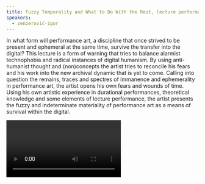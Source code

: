 ```yaml
---
title: Fuzzy Temporality and What to Do With the Rest, lecture performance
speakers:
  - zenzerović-igor
---
```

In what form will performance art, a discipline that once strived to be present and ephemeral at the same time, survive the transfer into the digital? This lecture is a form of warning that tries to balance alarmist technophobia and radical instances of digital humanism. By using anti-humanist thought and (non)concepts the artist tries to reconcile his fears and his work into the new archival dynamic that is yet to come. Calling into question the remains, traces and spectres of immanence and ephemerality in performance art, the artist opens his own fears and wounds of time. Using his own artistic experience in durational performances, theoretical knowledge and some elements of lecture performance, the artist presents the fuzzy and indeterminate materiality of performance art as a means of survival within the digital.

<Video provider="youtube" id="_V_l3wCaO1k" />

<Speakers>
  <Speaker speaker="zenzerović-igor" />
</Speakers>

